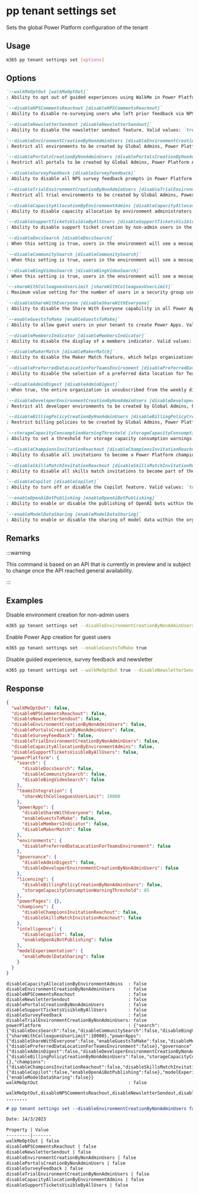 
# pp tenant settings set

Sets the global Power Platform configuration of the tenant

## Usage

```sh
m365 pp tenant settings set [options]
```

## Options

```md definition-list
`--walkMeOptOut [walkMeOptOut]`
: Ability to opt out of guided experiences using WalkMe in Power Platform. Valid values: `true`, `false`.

`--disableNPSCommentsReachout [disableNPSCommentsReachout]`
: Ability to disable re-surveying users who left prior feedback via NPS prompts in Power Platform. Valid values: `true`, `false`.

`--disableNewsletterSendout [disableNewsletterSendout]`
: Ability to disable the newsletter sendout feature. Valid values: `true`, `false`.

`--disableEnvironmentCreationByNonAdminUsers [disableEnvironmentCreationByNonAdminUsers]`
: Restrict all environments to be created by Global Admins, Power Platform Admins, or Dynamics365 Service Admins. Valid values: `true`, `false`.

`--disablePortalsCreationByNonAdminUsers [disablePortalsCreationByNonAdminUsers]`
: Restrict all portals to be created by Global Admins, Power Platform Admins, or Dynamics365 Service Admins. Valid values: `true`, `false`.

`--disableSurveyFeedback [disableSurveyFeedback]`
: Ability to disable all NPS survey feedback prompts in Power Platform. Valid values: `true`, `false`.

`--disableTrialEnvironmentCreationByNonAdminUsers [disableTrialEnvironmentCreationByNonAdminUsers]`
: Restrict all trial environments to be created by Global Admins, Power Platform Admins, or Dynamics365 Service Admins. Valid values: `true`, `false`.

`--disableCapacityAllocationByEnvironmentAdmins [disableCapacityAllocationByEnvironmentAdmins]`
: Ability to disable capacity allocation by environment administrators. Valid values: `true`, `false`.

`--disableSupportTicketsVisibleByAllUsers [disableSupportTicketsVisibleByAllUsers]`
: Ability to disable support ticket creation by non-admin users in the tenant. Valid values: `true`, `false`.

`--disableDocsSearch [disableDocsSearch]`
: When this setting is true, users in the environment will see a message that Microsoft Learn and Documentation search categories have been turned off by the administrator in the search results page. Valid values: `true`, `false`.

`--disableCommunitySearch [disableCommunitySearch]`
: When this setting is true, users in the environment will see a message that Community and Blog search categories have been turned off by the administrator in the search results page. Valid values: `true`, `false`.

`--disableBingVideoSearch [disableBingVideoSearch]`
: When this setting is true, users in the environment will see a message that video search categories have been turned off by the administrator in the search results page. Valid values: `true`, `false`.

`--shareWithColleaguesUserLimit [shareWithColleaguesUserLimit]`
: Maximum value setting for the number of users in a security group used to share an app built using Power Apps on Microsoft Teams. Specify any number as a value.

`--disableShareWithEveryone [disableShareWithEveryone]`
: Ability to disable the Share With Everyone capability in all Power Apps. Valid values: `true`, `false`.

`--enableGuestsToMake [enableGuestsToMake]`
: Ability to allow guest users in your tenant to create Power Apps. Valid values: `true`, `false`.

`--disableMembersIndicator [disableMembersIndicator]`
: Ability to disable the display of a members indicator. Valid values: `true`, `false`.

`--disableMakerMatch [disableMakerMatch]`
: Ability to disable the Maker Match feature, which helps organizations find internal resources with the necessary skills to develop custom apps and solutions using Power Platform. Valid values: `true`, `false`.

`--disablePreferredDataLocationForTeamsEnvironment [disablePreferredDataLocationForTeamsEnvironment]`
: Ability to disable the selection of a preferred data location for Teams environment. Valid values: `true`, `false`.

`--disableAdminDigest [disableAdminDigest]`
: When true, the entire organization is unsubscribed from the weekly digest. Valid values: `true`, `false`.

`--disableDeveloperEnvironmentCreationByNonAdminUsers [disableDeveloperEnvironmentCreationByNonAdminUsers]`
: Restrict all developer environments to be created by Global Admins, Power Platform Admins, or Dynamics365 Service Admins. Valid values: `true`, `false`.

`--disableBillingPolicyCreationByNonAdminUsers [disableBillingPolicyCreationByNonAdminUsers]`
: Restrict billing policies to be created by Global Admins, Power Platform Admins, or Dynamics365 Service Admins. Valid values: `true`, `false`.

`--storageCapacityConsumptionWarningThreshold [storageCapacityConsumptionWarningThreshold]`
: Ability to set a threshold for storage capacity consumption warnings. Specify any number as a value.

`--disableChampionsInvitationReachout [disableChampionsInvitationReachout]`
: Ability to disable all invitations to become a Power Platform champion. Valid values: `true`, `false`.

`--disableSkillsMatchInvitationReachout [disableSkillsMatchInvitationReachout]`
: Ability to disable all skills match invitations to become part of the makers community. Valid values: `true`, `false`.

`--disableCopilot [disableCopilot]`
: Ability to turn off or disable the Copilot feature. Valid values: `true`, `false`.

`--enableOpenAiBotPublishing [enableOpenAiBotPublishing]`
: Ability to enable or disable the publishing of OpenAI bots within the organization's environment. Valid values: `true`, `false`.

`--enableModelDataSharing [enableModelDataSharing]`
: Ability to enable or disable the sharing of model data within the organization's environment. Valid values: `true`, `false`.
```

<Global />

## Remarks

:::warning

This command is based on an API that is currently in preview and is subject to change once the API reached general availability.

:::

## Examples

Disable environment creation for non-admin users

```sh
m365 pp tenant settings set --disableEnvironmentCreationByNonAdminUsers true --disableTrialEnvironmentCreationByNonAdminUsers true --disableDeveloperEnvironmentCreationByNonAdminUsers true
```

Enable Power App creation for guest users

```sh
m365 pp tenant settings set --enableGuestsToMake true
```

Disable guided experience, survey feedback and newsletter

```sh
m365 pp tenant settings set --walkMeOptOut true --disableNewsletterSendout true --disableSurveyFeedback true
```

## Response

<Tabs>
  <TabItem value="JSON">

  ```json
  {
    "walkMeOptOut": false,
    "disableNPSCommentsReachout": false,
    "disableNewsletterSendout": false,
    "disableEnvironmentCreationByNonAdminUsers": false,
    "disablePortalsCreationByNonAdminUsers": false,
    "disableSurveyFeedback": false,
    "disableTrialEnvironmentCreationByNonAdminUsers": false,
    "disableCapacityAllocationByEnvironmentAdmins": false,
    "disableSupportTicketsVisibleByAllUsers": false,
    "powerPlatform": {
      "search": {
        "disableDocsSearch": false,
        "disableCommunitySearch": false,
        "disableBingVideoSearch": false
      },
      "teamsIntegration": {
        "shareWithColleaguesUserLimit": 10000
      },
      "powerApps": {
        "disableShareWithEveryone": false,
        "enableGuestsToMake": false,
        "disableMembersIndicator": false,
        "disableMakerMatch": false
      },
      "environments": {
        "disablePreferredDataLocationForTeamsEnvironment": false
      },
      "governance": {
        "disableAdminDigest": false,
        "disableDeveloperEnvironmentCreationByNonAdminUsers": false
      },
      "licensing": {
        "disableBillingPolicyCreationByNonAdminUsers": false,
        "storageCapacityConsumptionWarningThreshold": 85
      },
      "powerPages": {},
      "champions": {
        "disableChampionsInvitationReachout": false,
        "disableSkillsMatchInvitationReachout": false
      },
      "intelligence": {
        "disableCopilot": false,
        "enableOpenAiBotPublishing": false
      },
      "modelExperimentation": {
        "enableModelDataSharing": false
      }
    }
  }
  ```

  </TabItem>
  <TabItem value="Text">

  ```text
  disableCapacityAllocationByEnvironmentAdmins  : false
  disableEnvironmentCreationByNonAdminUsers     : false
  disableNPSCommentsReachout                    : false
  disableNewsletterSendout                      : false
  disablePortalsCreationByNonAdminUsers         : false
  disableSupportTicketsVisibleByAllUsers        : false
  disableSurveyFeedback                         : false
  disableTrialEnvironmentCreationByNonAdminUsers: false
  powerPlatform                                 : {"search":{"disableDocsSearch":false,"disableCommunitySearch":false,"disableBingVideoSearch":false},"teamsIntegration":{"shareWithColleaguesUserLimit":10000},"powerApps":{"disableShareWithEveryone":false,"enableGuestsToMake":false,"disableMembersIndicator":false,"disableMakerMatch":false},"environments":{"disablePreferredDataLocationForTeamsEnvironment":false},"governance":{"disableAdminDigest":false,"disableDeveloperEnvironmentCreationByNonAdminUsers":false},"licensing":{"disableBillingPolicyCreationByNonAdminUsers":false,"storageCapacityConsumptionWarningThreshold":85},"powerPages":{},"champions":{"disableChampionsInvitationReachout":false,"disableSkillsMatchInvitationReachout":false},"intelligence":{"disableCopilot":false,"enableOpenAiBotPublishing":false},"modelExperimentation":{"enableModelDataSharing":false}}
  walkMeOptOut                                  : false
  ```

  </TabItem>
  <TabItem value="CSV">

  ```csv
  walkMeOptOut,disableNPSCommentsReachout,disableNewsletterSendout,disableEnvironmentCreationByNonAdminUsers,disablePortalsCreationByNonAdminUsers,disableSurveyFeedback,disableTrialEnvironmentCreationByNonAdminUsers,disableCapacityAllocationByEnvironmentAdmins,disableSupportTicketsVisibleByAllUsers
  ,,,,,,,,
  ```

  </TabItem>
  <TabItem value="Markdown">

  ```md
  # pp tenant settings set --disableEnvironmentCreationByNonAdminUsers false --disableTrialEnvironmentCreationByNonAdminUsers false --disableDeveloperEnvironmentCreationByNonAdminUsers false

  Date: 14/3/2023

  Property | Value
  ---------|-------
  walkMeOptOut | false
  disableNPSCommentsReachout | false
  disableNewsletterSendout | false
  disableEnvironmentCreationByNonAdminUsers | false
  disablePortalsCreationByNonAdminUsers | false
  disableSurveyFeedback | false
  disableTrialEnvironmentCreationByNonAdminUsers | false
  disableCapacityAllocationByEnvironmentAdmins | false
  disableSupportTicketsVisibleByAllUsers | false
  ```

  </TabItem>
</Tabs>

